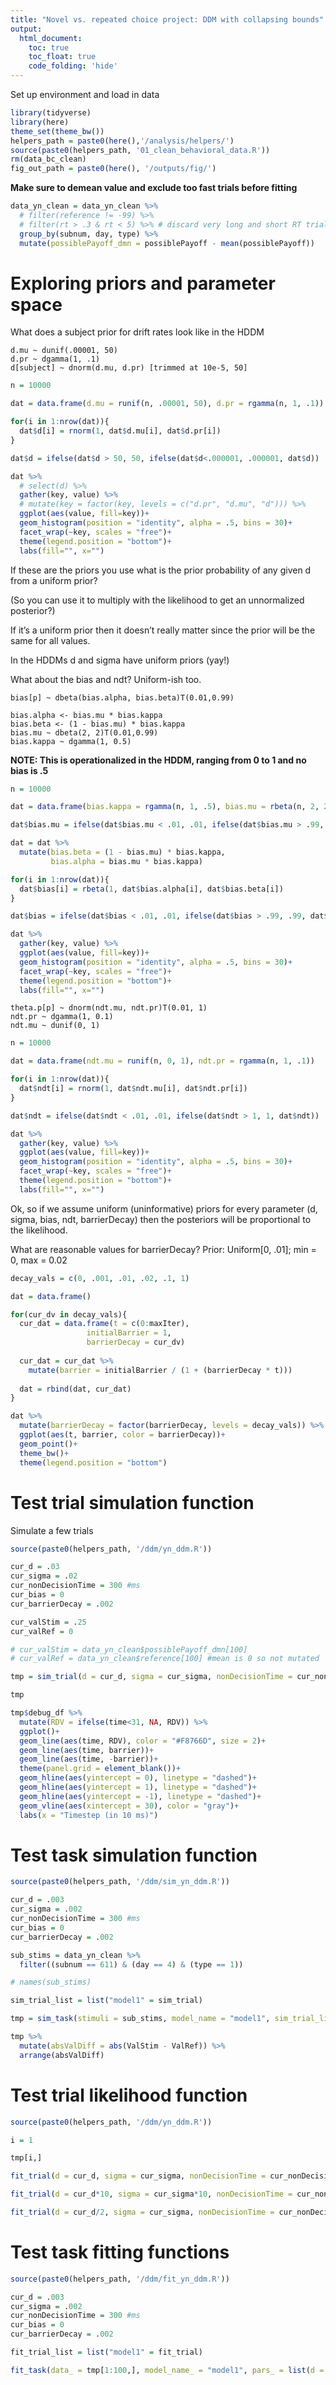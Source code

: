 ```yaml
---
title: "Novel vs. repeated choice project: DDM with collapsing bounds"
output: 
  html_document:
    toc: true
    toc_float: true
    code_folding: 'hide'
---
```


Set up environment and load in data

```r
library(tidyverse)
library(here)
theme_set(theme_bw())
helpers_path = paste0(here(),'/analysis/helpers/')
source(paste0(helpers_path, '01_clean_behavioral_data.R'))
rm(data_bc_clean)
fig_out_path = paste0(here(), '/outputs/fig/')
```

**Make sure to demean value and exclude too fast trials before fitting**

```r
data_yn_clean = data_yn_clean %>%
  # filter(reference != -99) %>% 
  # filter(rt > .3 & rt < 5) %>% # discard very long and short RT trials
  group_by(subnum, day, type) %>%
  mutate(possiblePayoff_dmn = possiblePayoff - mean(possiblePayoff)) 
```

# Exploring priors and parameter space

What does a subject prior for drift rates look like in the HDDM

```
d.mu ~ dunif(.00001, 50)
d.pr ~ dgamma(1, .1)
d[subject] ~ dnorm(d.mu, d.pr) [trimmed at 10e-5, 50]

```

```r
n = 10000

dat = data.frame(d.mu = runif(n, .00001, 50), d.pr = rgamma(n, 1, .1))

for(i in 1:nrow(dat)){
  dat$d[i] = rnorm(1, dat$d.mu[i], dat$d.pr[i])
}

dat$d = ifelse(dat$d > 50, 50, ifelse(dat$d<.000001, .000001, dat$d))

dat %>%
  # select(d) %>%
  gather(key, value) %>%
  # mutate(key = factor(key, levels = c("d.pr", "d.mu", "d"))) %>%
  ggplot(aes(value, fill=key))+
  geom_histogram(position = "identity", alpha = .5, bins = 30)+
  facet_wrap(~key, scales = "free")+
  theme(legend.position = "bottom")+
  labs(fill="", x="")
```

If these are the priors you use what is the prior probability of any given d from a uniform prior?

(So you can use it to multiply with the likelihood to get an unnormalized posterior?)

If it's a uniform prior then it doesn't really matter since the prior will be the same for all values.

In the HDDMs d and sigma have uniform priors (yay!)

What about the bias and ndt? Uniform-ish too.

```
bias[p] ~ dbeta(bias.alpha, bias.beta)T(0.01,0.99)

bias.alpha <- bias.mu * bias.kappa
bias.beta <- (1 - bias.mu) * bias.kappa
bias.mu ~ dbeta(2, 2)T(0.01,0.99)
bias.kappa ~ dgamma(1, 0.5)
```

**NOTE: This is operationalized in the HDDM, ranging from 0 to 1 and no bias is .5**

```r
n = 10000

dat = data.frame(bias.kappa = rgamma(n, 1, .5), bias.mu = rbeta(n, 2, 2))

dat$bias.mu = ifelse(dat$bias.mu < .01, .01, ifelse(dat$bias.mu > .99, .99, dat$bias.mu))

dat = dat %>%
  mutate(bias.beta = (1 - bias.mu) * bias.kappa,
         bias.alpha = bias.mu * bias.kappa)

for(i in 1:nrow(dat)){
  dat$bias[i] = rbeta(1, dat$bias.alpha[i], dat$bias.beta[i])
}

dat$bias = ifelse(dat$bias < .01, .01, ifelse(dat$bias > .99, .99, dat$bias))

dat %>%
  gather(key, value) %>%
  ggplot(aes(value, fill=key))+
  geom_histogram(position = "identity", alpha = .5, bins = 30)+
  facet_wrap(~key, scales = "free")+
  theme(legend.position = "bottom")+
  labs(fill="", x="")

```

```
theta.p[p] ~ dnorm(ndt.mu, ndt.pr)T(0.01, 1)
ndt.pr ~ dgamma(1, 0.1)
ndt.mu ~ dunif(0, 1)
```

```r
n = 10000

dat = data.frame(ndt.mu = runif(n, 0, 1), ndt.pr = rgamma(n, 1, .1))

for(i in 1:nrow(dat)){
  dat$ndt[i] = rnorm(1, dat$ndt.mu[i], dat$ndt.pr[i])
}

dat$ndt = ifelse(dat$ndt < .01, .01, ifelse(dat$ndt > 1, 1, dat$ndt))

dat %>%
  gather(key, value) %>%
  ggplot(aes(value, fill=key))+
  geom_histogram(position = "identity", alpha = .5, bins = 30)+
  facet_wrap(~key, scales = "free")+
  theme(legend.position = "bottom")+
  labs(fill="", x="")

```
Ok, so if we assume uniform (uninformative) priors for every parameter (d, sigma, bias, ndt, barrierDecay) then the posteriors will be proportional to the likelihood. 

What are reasonable values for barrierDecay? Prior: Uniform[0, .01]; min = 0, max = 0.02

```r
decay_vals = c(0, .001, .01, .02, .1, 1)

dat = data.frame()

for(cur_dv in decay_vals){
  cur_dat = data.frame(t = c(0:maxIter),
                 initialBarrier = 1, 
                 barrierDecay = cur_dv)
  
  cur_dat = cur_dat %>%
    mutate(barrier = initialBarrier / (1 + (barrierDecay * t)))
  
  dat = rbind(dat, cur_dat)
}

dat %>%
  mutate(barrierDecay = factor(barrierDecay, levels = decay_vals)) %>%
  ggplot(aes(t, barrier, color = barrierDecay))+
  geom_point()+
  theme_bw()+
  theme(legend.position = "bottom")
```

# Test trial simulation function

Simulate a few trials

```r
source(paste0(helpers_path, '/ddm/yn_ddm.R'))
```

```r
cur_d = .03
cur_sigma = .02
cur_nonDecisionTime = 300 #ms
cur_bias = 0
cur_barrierDecay = .002

cur_valStim = .25
cur_valRef = 0

# cur_valStim = data_yn_clean$possiblePayoff_dmn[100]
# cur_valRef = data_yn_clean$reference[100] #mean is 0 so not mutated

tmp = sim_trial(d = cur_d, sigma = cur_sigma, nonDecisionTime = cur_nonDecisionTime, bias = cur_bias, barrierDecay = cur_barrierDecay, ValStim = cur_valStim, ValRef = cur_valRef, debug = T)

tmp
```

```r
tmp$debug_df %>%
  mutate(RDV = ifelse(time<31, NA, RDV)) %>%
  ggplot()+
  geom_line(aes(time, RDV), color = "#F8766D", size = 2)+
  geom_line(aes(time, barrier))+
  geom_line(aes(time, -barrier))+
  theme(panel.grid = element_blank())+
  geom_hline(aes(yintercept = 0), linetype = "dashed")+
  geom_hline(aes(yintercept = 1), linetype = "dashed")+
  geom_hline(aes(yintercept = -1), linetype = "dashed")+
  geom_vline(aes(xintercept = 30), color = "gray")+
  labs(x = "Timestep (in 10 ms)")
```

# Test task simulation function

```r
source(paste0(helpers_path, '/ddm/sim_yn_ddm.R'))
```

```r
cur_d = .003
cur_sigma = .002
cur_nonDecisionTime = 300 #ms
cur_bias = 0
cur_barrierDecay = .002

sub_stims = data_yn_clean %>%
  filter((subnum == 611) & (day == 4) & (type == 1))

# names(sub_stims)

sim_trial_list = list("model1" = sim_trial)

tmp = sim_task(stimuli = sub_stims, model_name = "model1", sim_trial_list_ = sim_trial_list, d = cur_d, sigma = cur_sigma, nonDecisionTime = cur_nonDecisionTime, bias = cur_bias, barrierDecay = cur_barrierDecay, debug = T)

tmp %>%
  mutate(absValDiff = abs(ValStim - ValRef)) %>%
  arrange(absValDiff)


```

# Test trial likelihood function

```r
source(paste0(helpers_path, '/ddm/yn_ddm.R'))
```

```r
i = 1

tmp[i,]
```

```r
fit_trial(d = cur_d, sigma = cur_sigma, nonDecisionTime = cur_nonDecisionTime, bias = cur_bias, barrierDecay = cur_barrierDecay, choice = tmp$choice[i], reactionTime = tmp$reactionTime[i], ValStim = tmp$ValStim[i], ValRef = tmp$ValRef[i])
```
```r
fit_trial(d = cur_d*10, sigma = cur_sigma*10, nonDecisionTime = cur_nonDecisionTime, bias = cur_bias, barrierDecay = cur_barrierDecay, choice = tmp$choice[i], reactionTime = tmp$reactionTime[i], ValStim = tmp$ValStim[i], ValRef = tmp$ValRef[i])
```

```r
fit_trial(d = cur_d/2, sigma = cur_sigma, nonDecisionTime = cur_nonDecisionTime, bias = cur_bias, barrierDecay = cur_barrierDecay, choice = tmp$choice[i], reactionTime = tmp$reactionTime[i], ValStim = tmp$ValStim[i], ValRef = tmp$ValRef[i])
```

# Test task fitting functions

```r
source(paste0(helpers_path, '/ddm/fit_yn_ddm.R'))
```

```r
cur_d = .003
cur_sigma = .002
cur_nonDecisionTime = 300 #ms
cur_bias = 0
cur_barrierDecay = .002

fit_trial_list = list("model1" = fit_trial)

fit_task(data_ = tmp[1:100,], model_name_ = "model1", pars_ = list(d = cur_d, sigma = cur_sigma, nonDecisionTime = cur_nonDecisionTime, bias = cur_bias, barrierDecay = cur_barrierDecay) , fix_pars_ = list(), fit_trial_list_ = fit_trial_list, debug=FALSE)
```
